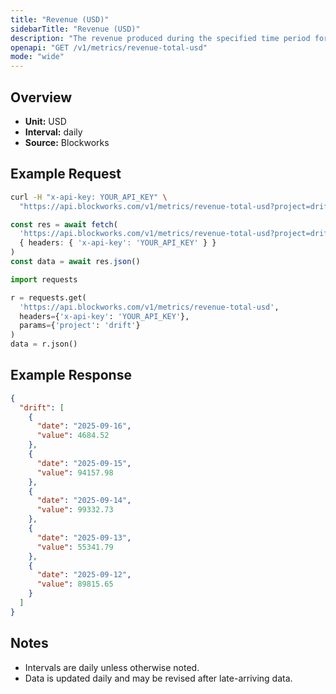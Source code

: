 ```yaml
---
title: "Revenue (USD)"
sidebarTitle: "Revenue (USD)"
description: "The revenue produced during the specified time period for given project."
openapi: "GET /v1/metrics/revenue-total-usd"
mode: "wide"
---
```


## Overview

- **Unit:** USD
- **Interval:** daily
- **Source:** Blockworks

## Example Request

<CodeGroup>

```bash cURL
curl -H "x-api-key: YOUR_API_KEY" \
  "https://api.blockworks.com/v1/metrics/revenue-total-usd?project=drift"
```

```typescript TypeScript
const res = await fetch(
  'https://api.blockworks.com/v1/metrics/revenue-total-usd?project=drift',
  { headers: { 'x-api-key': 'YOUR_API_KEY' } }
)
const data = await res.json()
```

```python Python
import requests

r = requests.get(
  'https://api.blockworks.com/v1/metrics/revenue-total-usd',
  headers={'x-api-key': 'YOUR_API_KEY'},
  params={'project': 'drift'}
)
data = r.json()
```

</CodeGroup>

## Example Response

```json
{
  "drift": [
    {
      "date": "2025-09-16",
      "value": 4684.52
    },
    {
      "date": "2025-09-15",
      "value": 94157.98
    },
    {
      "date": "2025-09-14",
      "value": 99332.73
    },
    {
      "date": "2025-09-13",
      "value": 55341.79
    },
    {
      "date": "2025-09-12",
      "value": 89815.65
    }
  ]
}
```

## Notes
- Intervals are daily unless otherwise noted.
- Data is updated daily and may be revised after late-arriving data.